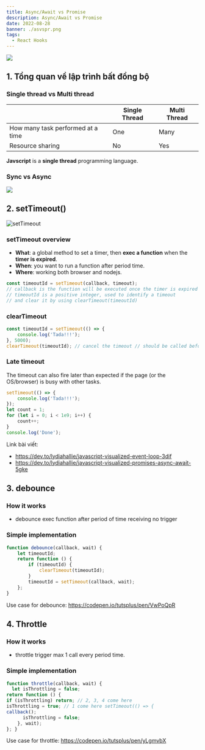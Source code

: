 ```yaml
---
title: Async/Await vs Promise
description: Async/Await vs Promise
date: 2022-08-28
banner: ./asvspr.png
tags:
  - React Hooks
---
```


<img src="./asvspr.png" />

<Attribution name="DLT Labs" url="https://blog.devgenius.io/how-do-differences-in-promise-chains-and-async-await-affect-your-code-logic-b85aeb566ebb" />


## 1. Tổng quan về lập trình bất đồng bộ

### Single thread vs Multi thread

|                                   | Single Thread | Multi Thread |
| --------------------------------- | ------------- | ------------ |
| How many task performed at a time | One           | Many         |
| Resource sharing                  | No            | Yes          |

**Javscript** is a **single thread** programming language.

### Sync vs Async

<img src="./sync-async.png" />

## 2. setTimeout()

<img src="./setTimeout.gif" alt="setTimeout" loading="lazy" />

### setTimeout overview

- **What**: a global method to set a timer, then **exec a function** when the **timer is expired**.
- **When**: you want to run a function after period time.
- **Where**: working both browser and nodejs.

```javascript
const timeoutId = setTimeout(callback, timeout);
// callback is the function will be executed once the timer is expired // timeout is the time in milliseconds, default to 0. 1 second = 1000 milliseconds
// timeoutId is a positive integer, used to identify a timeout
// and clear it by using clearTimeout(timeoutId)
```

### clearTimeout

```javascript
const timeoutId = setTimeout(() => {
	console.log('Tada!!!');
}, 5000);
clearTimeout(timeoutId); // cancel the timeout // should be called before the timeout expired
```

### Late timeout

The timeout can also fire later than expected if the page (or the OS/browser) is busy with other tasks.

```javascript
setTimeout(() => {
	console.log('Tada!!!');
});
let count = 1;
for (let i = 0; i < 1e9; i++) {
	count++;
}
console.log('Done');
```

Link bài viết:

- https://dev.to/lydiahallie/javascript-visualized-event-loop-3dif
- https://dev.to/lydiahallie/javascript-visualized-promises-async-await-5gke

## 3. debounce

### How it works

- debounce exec function after period of time receiving no trigger

### Simple implementation

```javascript
function debounce(callback, wait) {
	let timeoutId;
	return function () {
		if (timeoutId) {
			clearTimeout(timeoutId);
		}
		timeoutId = setTimeout(callback, wait);
	};
}
```

Use case for debounce: https://codepen.io/tutsplus/pen/VwPoQpR

## 4. Throttle

### How it works

- throttle trigger max 1 call every period time.

### Simple implementation

```javascript
function throttle(callback, wait) {
  let isThrottling = false;
return function () {
if (isThrottling) return; // 2, 3, 4 come here
isThrottling = true; // 1 come here setTimeout(() => {
callback();
      isThrottling = false;
    }, wait);
}; }
```

Use case for throttle: https://codepen.io/tutsplus/pen/yLgmvbX
